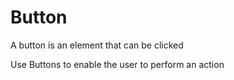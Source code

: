 

<Meta of={Stories} />

# Button

A button is an element that can be clicked

Use Buttons to enable the user to perform an action

<Canvas>
  <Story of={Stories.Story1} />
</Canvas>
